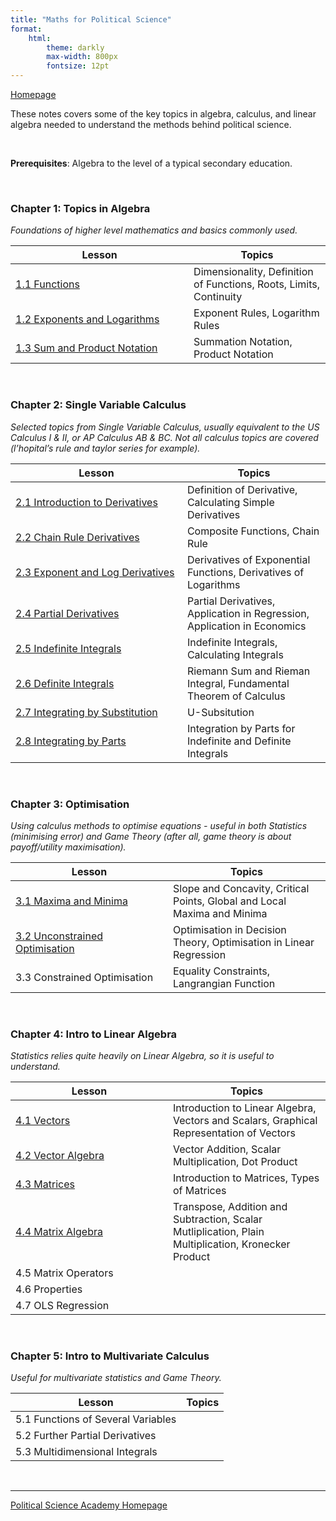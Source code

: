 ```yaml
---
title: "Maths for Political Science"
format:
    html:
        theme: darkly
        max-width: 800px
        fontsize: 12pt
---
```


[Homepage](https://politicalscience.github.io)

These notes covers some of the key topics in algebra, calculus, and linear algebra needed to understand the methods behind political science.

<br />

**Prerequisites**: Algebra to the level of a typical secondary education.

<br />

### Chapter 1: Topics in Algebra

*Foundations of higher level mathematics and basics commonly used.*

| Lesson | Topics |
|-----------------------------------------|-------------------------------|
| [1.1 Functions](https://politicalscience.github.io/math/1-1.html) | Dimensionality, Definition of Functions, Roots, Limits, Continuity |
| [1.2 Exponents and Logarithms](https://politicalscience.github.io/math/1-2.html) | Exponent Rules, Logarithm Rules |
| [1.3 Sum and Product Notation](https://politicalscience.github.io/math/1-3.html) | Summation Notation, Product Notation |

<br />

### Chapter 2: Single Variable Calculus

*Selected topics from Single Variable Calculus, usually equivalent to the US Calculus I & II, or AP Calculus AB & BC. Not all calculus topics are covered (l'hopital's rule and taylor series for example).*

| Lesson | Topics |
|---------------------------------------|---------------------------------|
| [2.1 Introduction to Derivatives](https://politicalscience.github.io/math/2-1.html) | Definition of Derivative, Calculating Simple Derivatives |
| [2.2 Chain Rule Derivatives](https://politicalscience.github.io/math/2-2.html) | Composite Functions, Chain Rule |
| [2.3 Exponent and Log Derivatives](https://politicalscience.github.io/math/2-3.html) | Derivatives of Exponential Functions, Derivatives of Logarithms |
| [2.4 Partial Derivatives](https://politicalscience.github.io/math/2-4.html) | Partial Derivatives, Application in Regression, Application in Economics |
| [2.5 Indefinite Integrals](https://politicalscience.github.io/math/2-5.html) | Indefinite Integrals, Calculating Integrals |
| [2.6 Definite Integrals](https://politicalscience.github.io/math/2-6.html) | Riemann Sum and Rieman Integral, Fundamental Theorem of Calculus |
| [2.7 Integrating by Substitution](https://politicalscience.github.io/math/2-7.html) | U-Subsitution |
| [2.8 Integrating by Parts](https://politicalscience.github.io/math/2-8.html) | Integration by Parts for Indefinite and Definite Integrals |

<br />

### Chapter 3: Optimisation

*Using calculus methods to optimise equations - useful in both Statistics (minimising error) and Game Theory (after all, game theory is about payoff/utility maximisation).*

| Lesson | Topics |
|------------------------------------|------------------------------------|
| [3.1 Maxima and Minima](https://politicalscience.github.io/math/3-1.html) | Slope and Concavity, Critical Points, Global and Local Maxima and Minima |
| [3.2 Unconstrained Optimisation](https://politicalscience.github.io/math/3-2.html) | Optimisation in Decision Theory, Optimisation in Linear Regression |
| 3.3 Constrained Optimisation | Equality Constraints, Langrangian Function |

<br />

### Chapter 4: Intro to Linear Algebra

*Statistics relies quite heavily on Linear Algebra, so it is useful to understand.*

| Lesson | Topics |
|------------------------------------|------------------------------------|
| [4.1 Vectors](https://politicalscience.github.io/math/4-1.html) | Introduction to Linear Algebra, Vectors and Scalars, Graphical Representation of Vectors |
| [4.2 Vector Algebra](https://politicalscience.github.io/math/4-2.html) | Vector Addition, Scalar Multiplication, Dot Product |
| [4.3 Matrices](https://politicalscience.github.io/math/4-3.html) | Introduction to Matrices, Types of Matrices |
| [4.4 Matrix Algebra](https://politicalscience.github.io/math/4-4.html) | Transpose, Addition and Subtraction, Scalar Mutliplication, Plain Multiplication, Kronecker Product |
| 4.5 Matrix Operators |  |
| 4.6 Properties |  |
| 4.7 OLS Regression |  |

<br />

### Chapter 5: Intro to Multivariate Calculus

*Useful for multivariate statistics and Game Theory.*

| Lesson                             | Topics |
|------------------------------------|--------|
| 5.1 Functions of Several Variables |        |
| 5.2 Further Partial Derivatives    |        |
| 5.3 Multidimensional Integrals     |        |

<br />

------------------------------------------------------------------------

[Political Science Academy Homepage](https://politicalscience.github.io)